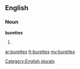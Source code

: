 ==English==

===Noun===
'''burettes'''

# {{plural of|[[burette]]}}

[[Category:English plurals]]

[[ar:burettes]]
[[fr:burettes]]
[[my:burettes]]